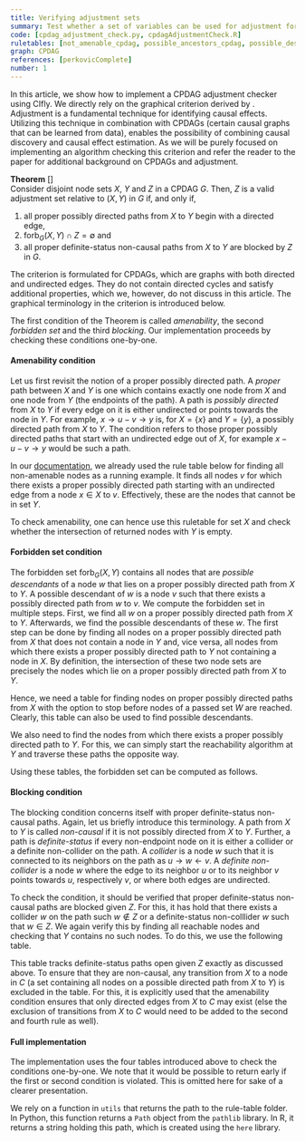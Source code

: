 ```yaml
---
title: Verifying adjustment sets
summary: Test whether a set of variables can be used for adjustment for a given CPDAG and sets of treatment and outcome variables. 
code: [cpdag_adjustment_check.py, cpdagAdjustmentCheck.R]
ruletables: [not_amenable_cpdag, possible_ancestors_cpdag, possible_descendants_cpdag, backdoor_connected_cpdag]
graph: CPDAG
references: [perkovicComplete]
number: 1
---
```



In this article, we show how to implement a CPDAG adjustment checker using CIfly. We directly rely on the graphical criterion derived by <Reference id="perkovicComplete" format="author(year)"/>. Adjustment is a fundamental technique for identifying causal effects. Utilizing this technique in combination with CPDAGs (certain causal graphs that can be learned from data), enables the possibility of combining causal discovery and causal effect estimation. As we will be purely focused on implementing an algorithm checking this criterion and refer the reader to the paper for additional background on CPDAGs and adjustment. 

**Theorem** [<Reference id="perkovicComplete" format="author(year)"/>]    
Consider disjoint node sets $X$, $Y$ and $Z$ in a CPDAG $G$. Then, $Z$ is a valid adjustment set relative to $(X, Y)$ in $G$ if, and only if,
1. all proper possibly directed paths from $X$ to $Y$ begin with a directed edge,
2. $\text{forb}_G(X, Y) \cap Z = \emptyset$ and
3. all proper definite-status non-causal paths from $X$ to $Y$ are blocked by $Z$ in $G$.

The criterion is formulated for CPDAGs, which are graphs with both directed and undirected edges. They do not contain directed cycles and satisfy additional properties, which we, however, do not discuss in this article. The graphical terminology in the criterion is introduced below. 

The first condition of the Theorem is called *amenability*, the second *forbidden set* and the third *blocking*. Our implementation proceeds by checking these conditions one-by-one.

#### Amenability condition
Let us first revisit the notion of a proper possibly directed path. A *proper* path between $X$ and $Y$ is one which contains exactly one node from $X$ and one node from $Y$ (the endpoints of the path). A path is *possibly directed* from $X$ to $Y$ if every edge on it is either undirected or points towards the node in $Y$. For example, $x \rightarrow u - v \rightarrow y$ is, for $X = \{x\}$ and $Y = \{y\}$, a possibly directed path from $X$ to $Y$. The condition refers to those proper possibly directed paths that start with an undirected edge out of $X$, for example $x - u - v \rightarrow y$ would be such a path. 

In our [documentation](/docs/python-wrapper/), we already used the rule table below for finding all non-amenable nodes as a running example. It finds all nodes $v$ for which there exists a proper possibly directed path starting with an undirected edge from a node $x \in X$ to $v$. Effectively, these are the nodes that cannot be in set $Y$. 

<Ruletable id="not_amenable_cpdag" withHeader={true}/>

To check amenability, one can hence use this ruletable for set $X$ and check whether the intersection of returned nodes with $Y$ is empty. 

#### Forbidden set condition
The forbidden set $\text{forb}_G(X, Y)$ contains all nodes that are *possible descendants* of a node $w$ that lies on a proper possibly directed path from $X$ to $Y$. A possible descendant of $w$ is a node $v$ such that there exists a possibly directed path from $w$ to $v$. 
We compute the forbidden set in multiple steps. First, we find all $w$ on a proper possibly directed path from $X$ to $Y$. Afterwards, we find the possible descendants of these $w$. The first step can be done by finding all nodes on a proper possibly directed path from $X$ that does not contain a node in $Y$ and, vice versa, all nodes from which there exists a proper possibly directed path to $Y$ not containing a node in $X$. By definition, the intersection of these two node sets are precisely the nodes which lie on a proper possibly directed path from $X$ to $Y$. 

Hence, we need a table for finding nodes on proper possibly directed paths from $X$ with the option to stop before nodes of a passed set $W$ are reached. Clearly, this table can also be used to find possible descendants. 

<Ruletable id="possible_descendants_cpdag" withHeader={true}/>

We also need to find the nodes from which there exists a proper possibly directed path to $Y$. For this, we can simply start the reachability algorithm at $Y$ and traverse these paths the opposite way. 

<Ruletable id="possible_ancestors_cpdag" withHeader={true}/>

Using these tables, the forbidden set can be computed as follows.

<CodeSwitcher>
<CodeHelper slot="python-code" code={
`anc = cf.reach(g, {"X": Y, "W": X}, "./possible_ancestors_cpdag.txt")
des = cf.reach(g, {"X": X, "W": []}, "./possible_descendants_cpdag.txt")
cn = set(anc).intersection(des)
forb = cf.reach(g, {"X": cn}, "./possible_descendants_cpdag.txt")`
} lang="py" title="" />
<CodeHelper slot="r-code" code={
`anc <- reach(cpdag, list("X" = Y, "W" = X), "./possible_ancestors_cpdag.txt")
des <- reach(cpdag, list("X" = X, "W" = c()), "./possible_descendants_cpdag.txt")
cn <- intersect(anc, des)
forb <- reach(cpdag, list("X" = cn), "./possible_descendants_cpdag.txt")`
} lang="r" title="" />
</CodeSwitcher>

#### Blocking condition
The blocking condition concerns itself with proper definite-status non-causal paths. Again, let us briefly introduce this terminology. A path from $X$ to $Y$ is called *non-causal* if it is not possibly directed from $X$ to $Y$. Further, a path is *definite-status* if every non-endpoint node on it is either a collider or a definite non-collider on the path. A *collider* is a node $w$ such that it is connected to its neighbors on the path as $u \rightarrow w \leftarrow v$. A *definite non-collider* is a node $w$ where the edge to its neighbor $u$ or to its neighbor $v$ points towards $u$, respectively $v$, or where both edges are undirected. 

To check the condition, it should be verified that proper definite-status non-causal paths are blocked given $Z$. For this, it has hold that there exists a collider $w$ on the path such $w \not\in Z$ or a definite-status non-colllider $w$ such that $w \in Z$. We again verify this by finding all reachable nodes and checking that $Y$ contains no such nodes. To do this, we use the following table. 

<Ruletable id="backdoor_connected_cpdag" withHeader={true}/>

This table tracks definite-status paths open given $Z$ exactly as discussed above. To ensure that they are non-causal, any transition from $X$ to a node in $C$ (a set containing all nodes on a possible directed path from $X$ to $Y$) is excluded in the table. For this, it is explicitly used that the amenability condition ensures that only directed edges from $X$ to $C$ may exist (else the exclusion of transitions from $X$ to $C$ would need to be added to the second and fourth rule as well). 

#### Full implementation
The implementation uses the four tables introduced above to check the conditions one-by-one. We note that it would be possible to return early if the first or second condition is violated. This is omitted here for sake of a clearer presentation. 

We rely on a function in ```utils``` that returns the path to the rule-table folder. In Python, this function returns a ```Path``` object from the ```pathlib``` library. In R, it returns a string holding this path, which is created using the ```here``` library. 

<CodeSwitcher>
	<ExampleCode slot="python-code" id="cpdag_adjustment_check.py"/>
	<ExampleCode slot="r-code" id="cpdagAdjustmentCheck.R"/>
</CodeSwitcher>
